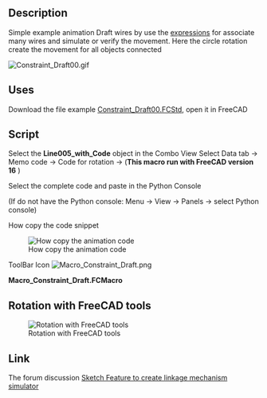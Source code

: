 <languages/>
{{Macro
|Name=Constraint Draft
|Icon=Macro_Constraint_Draft.png
|Description=Create simulation using the [[Expressions|expressions]] for link all objects (This macro run with FreeCAD version 16 ).
|Author=Mario52
|Version=1.0
|Date=2017-04-19
|FCVersion=0.16
|Download=The file example [http://forum.freecadweb.org/download/file.php?id=36559 Constraint_Draft00.FCStd]<br />[https://www.freecadweb.org/wiki/images/d/d8/Macro_Constraint_Draft.png ToolBar Icon]
}}

==Description==

Simple example animation Draft wires by use the [[Expressions|expressions]] for associate many wires and simulate or verify the movement. Here the circle rotation create the movement for all objects connected

[[File:Constraint Draft00.gif]]
{{Caption|Animation use the constraint expression}}

==Uses==

Download the file example [http://forum.freecadweb.org/download/file.php?id=36559 Constraint_Draft00.FCStd], open it in FreeCAD

==Script==

Select the '''Line005_with_Code''' object in the Combo View Select Data tab → Memo code → Code for rotation → {{KEY| ... }}  ('''This macro run with FreeCAD version 16''' )

Select the complete code and paste in the Python Console 

(If do not have the Python console: Menu → View → Panels → select Python console)

How copy the code snippet

[[File:Constraint_Draft_Code01.gif|How copy the animation code]]

ToolBar Icon [[Image:Macro_Constraint_Draft.png]]

'''Macro_Constraint_Draft.FCMacro'''

{{MacroCode|code=

# Copy and pate this snippet in the FreeCAD console Python 
# mario52 19/04/2017

import FreeCADGui
import FreeCAD

#FreeCAD.Console.PrintMessage(str(FreeCAD.Version()) + "\n")
if int(FreeCAD.Version()[1]) == 16:    # Version de FreeCAD
    try:
        for i in range(0,360,5):
            App.getDocument("Constraint_Draft00").Circle.Placement=App.Placement(App.Vector(0,0,0), App.Rotation(i,0,0), App.Vector(0,0,0))
            FreeCADGui.updateGui()
            FreeCAD.ActiveDocument.recompute()
    except Exception:
        FreeCAD.Console.PrintMessage("You must download the Constraint_Draft00.FCStd file for run this macro" + "\n")
        import webbrowser 
        webbrowser.open("http://forum.freecadweb.org/download/file.php?id=36559")

else:
    FreeCAD.Console.PrintError("This macro run with the FreeCAD.Version 16 " + "\n")

}}


==Rotation with FreeCAD tools==

[[File:Constraint Draft01.gif|Rotation with FreeCAD tools]]

==Link==

The forum discussion [https://www.forum.freecadweb.org/viewtopic.php?f=22&t=21778&sid=28247565010ecdef0aa4f5c69e58f672 Sketch Feature to create linkage mechanism simulator]